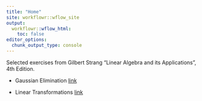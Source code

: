 ```yaml
---
title: "Home"
site: workflowr::wflow_site
output:
  workflowr::wflow_html:
    toc: false
editor_options:
  chunk_output_type: console
---
```


Selected exercises from Gilbert Strang "Linear Algebra and its Applications", 4th Edition.

- Gaussian Elimination [link](chapter1.html)

- Linear Transformations [link](linear_transformation.html)
